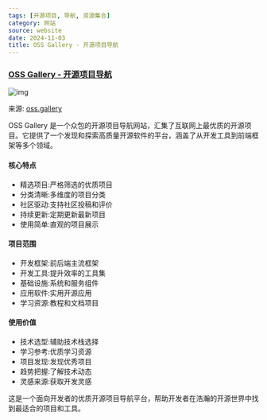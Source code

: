 ```yaml
---
tags: [开源项目, 导航, 资源集合]
category: 网站
source: website
date: 2024-11-03
title: OSS Gallery - 开源项目导航
---
```


### [OSS Gallery - 开源项目导航](https://oss.gallery/)

![img](https://img.mengpeng.tech/i/2024/11/28/6748623976e0a.webp)

来源: [oss.gallery](https://oss.gallery/)

OSS Gallery 是一个众包的开源项目导航网站，汇集了互联网上最优质的开源项目。它提供了一个发现和探索高质量开源软件的平台，涵盖了从开发工具到前端框架等多个领域。

#### 核心特点
- 精选项目:严格筛选的优质项目
- 分类清晰:多维度的项目分类
- 社区驱动:支持社区投稿和评价
- 持续更新:定期更新最新项目
- 使用简单:直观的项目展示

#### 项目范围
- 开发框架:前后端主流框架
- 开发工具:提升效率的工具集
- 基础设施:系统和服务组件
- 应用软件:实用开源应用
- 学习资源:教程和文档项目

#### 使用价值
- 技术选型:辅助技术栈选择
- 学习参考:优质学习资源
- 项目发现:发现优秀项目
- 趋势把握:了解技术动态
- 灵感来源:获取开发灵感

这是一个面向开发者的优质开源项目导航平台，帮助开发者在浩瀚的开源世界中找到最适合的项目和工具。 